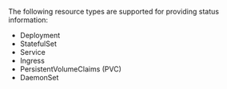 The following resource types are supported for providing status information:

* Deployment
* StatefulSet
* Service
* Ingress
* PersistentVolumeClaims (PVC)
* DaemonSet